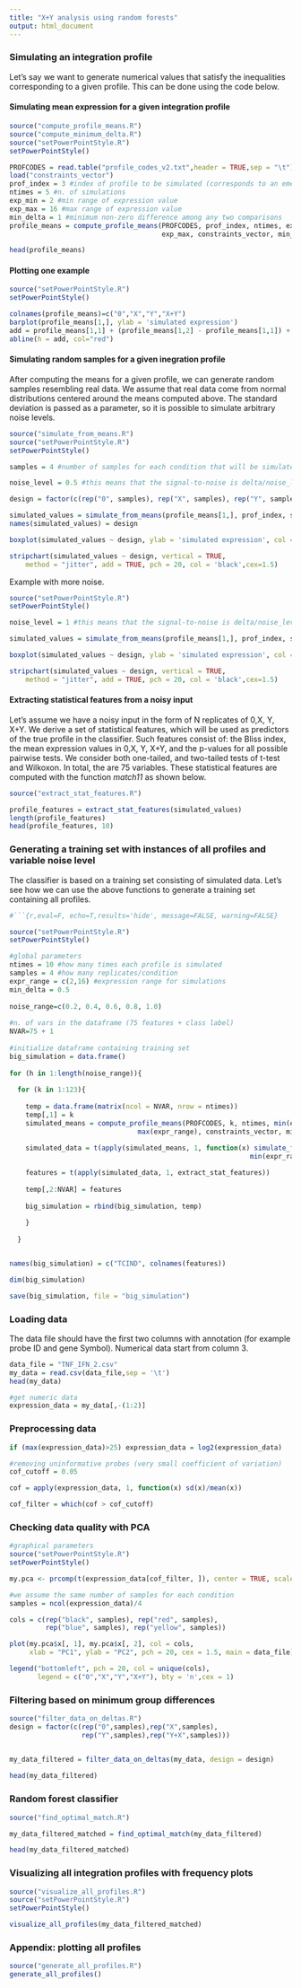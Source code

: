 ```yaml
---
title: "X+Y analysis using random forests"
output: html_document
---
```


### Simulating an integration profile
Let's say we want to generate numerical values that satisfy the inequalities corresponding to a 
given profile. This can be done using the code below.

#### Simulating mean expression for a given integration profile
```r
source("compute_profile_means.R")
source("compute_minimum_delta.R")
source("setPowerPointStyle.R")
setPowerPointStyle()

PROFCODES = read.table("profile_codes_v2.txt",header = TRUE,sep = "\t") #contains the definitions of all profiles
load("constraints_vector")
prof_index = 3 #index of profile to be simulated (corresponds to an emergent synergy)
ntimes = 5 #n. of simulations
exp_min = 2 #min range of expression value
exp_max = 16 #max range of expression value
min_delta = 1 #minimum non-zero difference among any two comparisons
profile_means = compute_profile_means(PROFCODES, prof_index, ntimes, exp_min, 
                                      exp_max, constraints_vector, min_delta)[ , 1:4]

head(profile_means)
```


#### Plotting one example
```r
source("setPowerPointStyle.R")
setPowerPointStyle()

colnames(profile_means)=c("0","X","Y","X+Y")
barplot(profile_means[1,], ylab = 'simulated expression')
add = profile_means[1,1] + (profile_means[1,2] - profile_means[1,1]) + (profile_means[1,3] - profile_means[1,1])
abline(h = add, col="red")
```


#### Simulating random samples for a given inegration profile
After computing the means for a given profile, we can generate random samples resembling real data. We assume that real data come from normal distributions centered around the means computed above. The standard deviation is passed as a parameter, so it is possible to simulate  arbitrary noise levels.

```r
source("simulate_from_means.R")
source("setPowerPointStyle.R")
setPowerPointStyle()

samples = 4 #number of samples for each condition that will be simulated

noise_level = 0.5 #this means that the signal-to-noise is delta/noise_level = 1/0.5

design = factor(c(rep("0", samples), rep("X", samples), rep("Y", samples), rep("Y+X", samples)))

simulated_values = simulate_from_means(profile_means[1,], prof_index, samples, noise_level, exp_min, exp_max)
names(simulated_values) = design

boxplot(simulated_values ~ design, ylab = 'simulated expression', col = 'gray')

stripchart(simulated_values ~ design, vertical = TRUE, 
    method = "jitter", add = TRUE, pch = 20, col = 'black',cex=1.5)

```

Example with more noise.
```r
source("setPowerPointStyle.R")
setPowerPointStyle()

noise_level = 1 #this means that the signal-to-noise is delta/noise_level = 1/1

simulated_values = simulate_from_means(profile_means[1,], prof_index, samples, noise_level, exp_min, exp_max)

boxplot(simulated_values ~ design, ylab = 'simulated expression', col = 'gray')

stripchart(simulated_values ~ design, vertical = TRUE, 
    method = "jitter", add = TRUE, pch = 20, col = 'black',cex=1.5)

```


#### Extracting statistical features from a noisy input
Let's assume we have a noisy input in the form of N replicates of 0,X, Y, X+Y. We derive a set of statistical features, which will be used as predictors of the true profile in the  classifier. Such features consist of: the Bliss index, the mean expression values in 0,X, Y, X+Y, and the p-values for all possible pairwise tests. We consider both one-tailed, and two-tailed tests of t-test and Wilkoxon. In total, the are 75 variables. These statistical features are computed with the function *match11* as shown below. 

```r
source("extract_stat_features.R")

profile_features = extract_stat_features(simulated_values)
length(profile_features)
head(profile_features, 10)
```


### Generating a training set with instances of all profiles and variable noise level
The classifier is based on a training set consisting of simulated data. Let's see how we can use the above functions to generate a training set containing all profiles. 

```r
#```{r,eval=F, echo=T,results='hide', message=FALSE, warning=FALSE}

source("setPowerPointStyle.R")
setPowerPointStyle()

#global parameters
ntimes = 10 #how many times each profile is simulated
samples = 4 #how many replicates/condition
expr_range = c(2,16) #expression range for simulations
min_delta = 0.5
 
noise_range=c(0.2, 0.4, 0.6, 0.8, 1.0)
 
#n. of vars in the dataframe (75 features + class label)
NVAR=75 + 1
 
#initialize dataframe containing training set
big_simulation = data.frame()
  
for (h in 1:length(noise_range)){
  
  for (k in 1:123){
    
    temp = data.frame(matrix(ncol = NVAR, nrow = ntimes))
    temp[,1] = k
    simulated_means = compute_profile_means(PROFCODES, k, ntimes, min(expr_range),
                                max(expr_range), constraints_vector, min_delta)[,-5]
    
    simulated_data = t(apply(simulated_means, 1, function(x) simulate_from_means(x, k, samples,noise_range[h],
                                                            min(expr_range), max(expr_range))))

    features = t(apply(simulated_data, 1, extract_stat_features))
    
    temp[,2:NVAR] = features
    
    big_simulation = rbind(big_simulation, temp)
  
    }
  
  }


names(big_simulation) = c("TCIND", colnames(features))

dim(big_simulation)

save(big_simulation, file = "big_simulation")
```


### Loading data 
The data file should have the first two columns with annotation (for example probe ID and gene Symbol).
Numerical data start from column 3.

```r

data_file = "TNF_IFN_2.csv"
my_data = read.csv(data_file,sep = '\t')
head(my_data)

#get numeric data
expression_data = my_data[,-(1:2)]

```


### Preprocessing data
```r

if (max(expression_data)>25) expression_data = log2(expression_data)

#removing uninformative probes (very small coefficient of variation)
cof_cutoff = 0.05

cof = apply(expression_data, 1, function(x) sd(x)/mean(x))

cof_filter = which(cof > cof_cutoff)
```

### Checking data quality with PCA
```r
#graphical parameters
source("setPowerPointStyle.R")
setPowerPointStyle()

my.pca <- prcomp(t(expression_data[cof_filter, ]), center = TRUE, scale=TRUE)

#we assume the same number of samples for each condition
samples = ncol(expression_data)/4

cols = c(rep("black", samples), rep("red", samples),
         rep("blue", samples), rep("yellow", samples))

plot(my.pca$x[, 1], my.pca$x[, 2], col = cols,
     xlab = "PC1", ylab = "PC2", pch = 20, cex = 1.5, main = data_file)

legend("bottomleft", pch = 20, col = unique(cols), 
       legend = c("0","X","Y","X+Y"), bty = 'n',cex = 1)

```


### Filtering based on minimum group differences
```r
source("filter_data_on_deltas.R")
design = factor(c(rep("0",samples),rep("X",samples),
                  rep("Y",samples),rep("Y+X",samples)))


my_data_filtered = filter_data_on_deltas(my_data, design = design)
 
head(my_data_filtered)
```
 
### Random forest classifier
```r
source("find_optimal_match.R")

my_data_filtered_matched = find_optimal_match(my_data_filtered)

head(my_data_filtered_matched)

```

### Visualizing all integration profiles with frequency plots
```r
source("visualize_all_profiles.R")
source("setPowerPointStyle.R")
setPowerPointStyle()

visualize_all_profiles(my_data_filtered_matched)
```



### Appendix: plotting all profiles
```r
source("generate_all_profiles.R")
generate_all_profiles()
```
